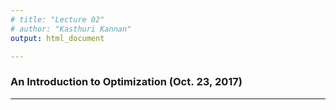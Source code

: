 ```yaml
---
# title: "Lecture 02"
# author: "Kasthuri Kannan"
output: html_document

---
```


### An Introduction to Optimization (Oct. 23, 2017)

---

